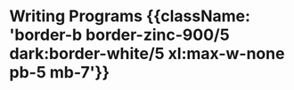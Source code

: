 # Writing Programs {{className: 'border-b border-zinc-900/5 dark:border-white/5 xl:max-w-none pb-5 mb-7'}}
